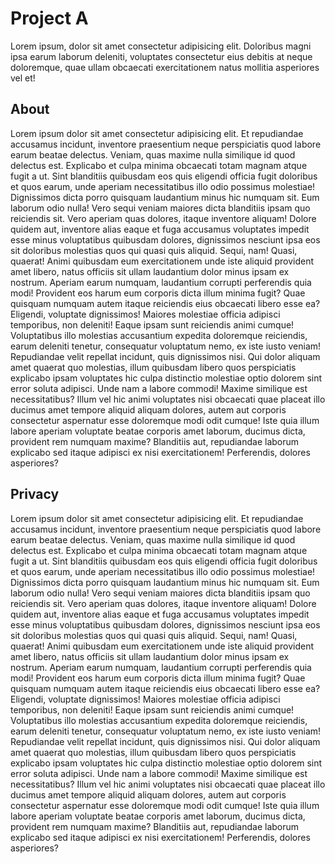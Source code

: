 # Project A

Lorem ipsum, dolor sit amet consectetur adipisicing elit. Doloribus magni ipsa earum laborum deleniti, voluptates consectetur eius debitis at neque doloremque, quae ullam obcaecati exercitationem natus mollitia asperiores vel et!

## About

Lorem ipsum dolor sit amet consectetur adipisicing elit. Et repudiandae accusamus incidunt, inventore praesentium neque perspiciatis quod labore earum beatae delectus. Veniam, quas maxime nulla similique id quod delectus est.
Explicabo et culpa minima obcaecati totam magnam atque fugit a ut. Sint blanditiis quibusdam eos quis eligendi officia fugit doloribus et quos earum, unde aperiam necessitatibus illo odio possimus molestiae!
Dignissimos dicta porro quisquam laudantium minus hic numquam sit. Eum laborum odio nulla! Vero sequi veniam maiores dicta blanditiis ipsam quo reiciendis sit. Vero aperiam quas dolores, itaque inventore aliquam!
Dolore quidem aut, inventore alias eaque et fuga accusamus voluptates impedit esse minus voluptatibus quibusdam dolores, dignissimos nesciunt ipsa eos sit doloribus molestias quos qui quasi quis aliquid. Sequi, nam!
Quasi, quaerat! Animi quibusdam eum exercitationem unde iste aliquid provident amet libero, natus officiis sit ullam laudantium dolor minus ipsam ex nostrum. Aperiam earum numquam, laudantium corrupti perferendis quia modi!
Provident eos harum eum corporis dicta illum minima fugit? Quae quisquam numquam autem itaque reiciendis eius obcaecati libero esse ea? Eligendi, voluptate dignissimos! Maiores molestiae officia adipisci temporibus, non deleniti!
Eaque ipsam sunt reiciendis animi cumque! Voluptatibus illo molestias accusantium expedita doloremque reiciendis, earum deleniti tenetur, consequatur voluptatum nemo, ex iste iusto veniam! Repudiandae velit repellat incidunt, quis dignissimos nisi.
Qui dolor aliquam amet quaerat quo molestias, illum quibusdam libero quos perspiciatis explicabo ipsam voluptates hic culpa distinctio molestiae optio dolorem sint error soluta adipisci. Unde nam a labore commodi!
Maxime similique est necessitatibus? Illum vel hic animi voluptates nisi obcaecati quae placeat illo ducimus amet tempore aliquid aliquam dolores, autem aut corporis consectetur aspernatur esse doloremque modi odit cumque!
Iste quia illum labore aperiam voluptate beatae corporis amet laborum, ducimus dicta, provident rem numquam maxime? Blanditiis aut, repudiandae laborum explicabo sed itaque adipisci ex nisi exercitationem! Perferendis, dolores asperiores?

## Privacy

Lorem ipsum dolor sit amet consectetur adipisicing elit. Et repudiandae accusamus incidunt, inventore praesentium neque perspiciatis quod labore earum beatae delectus. Veniam, quas maxime nulla similique id quod delectus est.
Explicabo et culpa minima obcaecati totam magnam atque fugit a ut. Sint blanditiis quibusdam eos quis eligendi officia fugit doloribus et quos earum, unde aperiam necessitatibus illo odio possimus molestiae!
Dignissimos dicta porro quisquam laudantium minus hic numquam sit. Eum laborum odio nulla! Vero sequi veniam maiores dicta blanditiis ipsam quo reiciendis sit. Vero aperiam quas dolores, itaque inventore aliquam!
Dolore quidem aut, inventore alias eaque et fuga accusamus voluptates impedit esse minus voluptatibus quibusdam dolores, dignissimos nesciunt ipsa eos sit doloribus molestias quos qui quasi quis aliquid. Sequi, nam!
Quasi, quaerat! Animi quibusdam eum exercitationem unde iste aliquid provident amet libero, natus officiis sit ullam laudantium dolor minus ipsam ex nostrum. Aperiam earum numquam, laudantium corrupti perferendis quia modi!
Provident eos harum eum corporis dicta illum minima fugit? Quae quisquam numquam autem itaque reiciendis eius obcaecati libero esse ea? Eligendi, voluptate dignissimos! Maiores molestiae officia adipisci temporibus, non deleniti!
Eaque ipsam sunt reiciendis animi cumque! Voluptatibus illo molestias accusantium expedita doloremque reiciendis, earum deleniti tenetur, consequatur voluptatum nemo, ex iste iusto veniam! Repudiandae velit repellat incidunt, quis dignissimos nisi.
Qui dolor aliquam amet quaerat quo molestias, illum quibusdam libero quos perspiciatis explicabo ipsam voluptates hic culpa distinctio molestiae optio dolorem sint error soluta adipisci. Unde nam a labore commodi!
Maxime similique est necessitatibus? Illum vel hic animi voluptates nisi obcaecati quae placeat illo ducimus amet tempore aliquid aliquam dolores, autem aut corporis consectetur aspernatur esse doloremque modi odit cumque!
Iste quia illum labore aperiam voluptate beatae corporis amet laborum, ducimus dicta, provident rem numquam maxime? Blanditiis aut, repudiandae laborum explicabo sed itaque adipisci ex nisi exercitationem! Perferendis, dolores asperiores?
